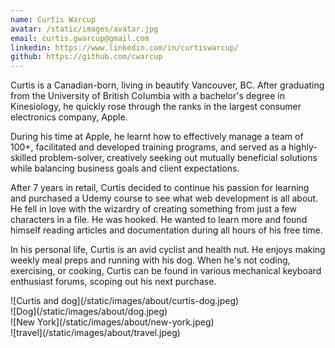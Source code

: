 ```yaml
---
name: Curtis Warcup
avatar: /static/images/avatar.jpg
email: curtis.gwarcup@gmail.com
linkedin: https://www.linkedin.com/in/curtiswarcup/
github: https://github.com/cwarcup
---
```


<p>

Curtis is a Canadian-born, living in beautify Vancouver, BC. After graduating from the University of British Columbia with a bachelor's degree in Kinesiology, he quickly rose through the ranks in the largest consumer electronics company, Apple.

During his time at Apple, he learnt how to effectively manage a team of 100+, facilitated and developed training programs, and served as a highly-skilled problem-solver, creatively seeking out mutually beneficial solutions while balancing business goals and client expectations.

After 7 years in retail, Curtis decided to continue his passion for learning and purchased a Udemy course to see what web development is all about. He fell in love with the wizardry of creating something from just a few characters in a file. He was hooked. He wanted to learn more and found himself reading articles and documentation during all hours of his free time.

In his personal life, Curtis is an avid cyclist and health nut. He enjoys making weekly meal preps and running with his dog. When he's not coding, exercising, or cooking, Curtis can be found in various mechanical keyboard enthusiast forums, scoping out his next purchase.

</p>

<div className="flex flex-wrap -mx-2 overflow-hidden xl:-mx-2">
  <div className="my-1 px-2 w-full overflow-hidden xl:my-1 xl:px-2 xl:w-1/2">
    ![Curtis and dog](/static/images/about/curtis-dog.jpeg)
  </div>
  <div className="my-1 px-2 w-full overflow-hidden xl:my-1 xl:px-2 xl:w-1/2">
    ![Dog](/static/images/about/dog.jpeg)
  </div>
  <div className="my-1 px-2 w-full overflow-hidden xl:my-1 xl:px-2 xl:w-1/2">
    ![New York](/static/images/about/new-york.jpeg)
  </div>
  <div className="my-1 px-2 w-full overflow-hidden xl:my-1 xl:px-2 xl:w-1/2">
    ![travel](/static/images/about/travel.jpeg)
  </div>
</div>
